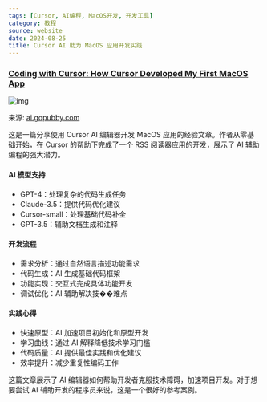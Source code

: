 ```yaml
---
tags: [Cursor, AI编程, MacOS开发, 开发工具]
category: 教程
source: website
date: 2024-08-25
title: Cursor AI 助力 MacOS 应用开发实践
---
```


### [Coding with Cursor: How Cursor Developed My First MacOS App](https://ai.gopubby.com/coding-with-cursor-how-cursor-developed-my-first-macos-app-rss-reader-efa312148e0a)

![img](https://img.mengpeng.tech/i/2024/12/10/6757cf0e6907f.webp)

来源: [ai.gopubby.com](https://ai.gopubby.com/coding-with-cursor-how-cursor-developed-my-first-macos-app-rss-reader-efa312148e0a)

这是一篇分享使用 Cursor AI 编辑器开发 MacOS 应用的经验文章。作者从零基础开始，在 Cursor 的帮助下完成了一个 RSS 阅读器应用的开发，展示了 AI 辅助编程的强大潜力。

#### AI 模型支持
- GPT-4：处理复杂的代码生成任务
- Claude-3.5：提供代码优化建议
- Cursor-small：处理基础代码补全
- GPT-3.5：辅助文档生成和注释

#### 开发流程
- 需求分析：通过自然语言描述功能需求
- 代码生成：AI 生成基础代码框架
- 功能实现：交互式完成具体功能开发
- 调试优化：AI 辅助解决技��难点

#### 实践心得
- 快速原型：AI 加速项目初始化和原型开发
- 学习曲线：通过 AI 解释降低技术学习门槛
- 代码质量：AI 提供最佳实践和优化建议
- 效率提升：减少重复性编码工作

这篇文章展示了 AI 编辑器如何帮助开发者克服技术障碍，加速项目开发。对于想要尝试 AI 辅助开发的程序员来说，这是一个很好的参考案例。 